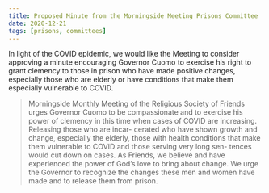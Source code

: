 ```yaml
---
title: Proposed Minute from the Morningside Meeting Prisons Committee
date: 2020-12-21
tags: [prisons, committees]
---
```


In light of the COVID epidemic, we would like the Meeting to consider approving a minute encouraging Governor Cuomo to exercise his right to grant clemency to those in prison who have made positive changes, especially those who are elderly or have conditions that make them especially vulnerable to COVID.

> Morningside Monthly Meeting of the Religious Society of Friends urges Governor Cuomo to be compassionate and to exercise his power of clemency in this time when cases of COVID are increasing. Releasing those who are incar- cerated who have shown growth and change, especially the elderly, those with health conditions that make them vulnerable to COVID and those serving very long sen- tences would cut down on cases. As Friends, we believe and have experienced the power of God’s love to bring about change. We urge the Governor to recognize the changes these men and women have made and to release them from prison.
